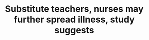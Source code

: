 ---
title: Substitute teachers, nurses may further spread illness, study suggests
year: 2020
format: media
has_unique_page: false
url: https://www.foxnews.com/health/substitute-teachers-nurses-may-further-spread-illness-study-suggests
---